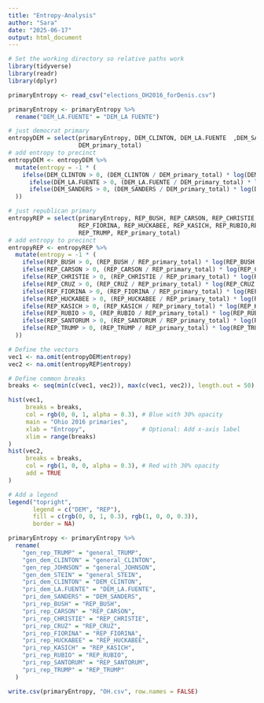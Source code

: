 ```yaml
---
title: "Entropy-Analysis"
author: "Sara"
date: "2025-06-17"
output: html_document
---
```

```r
# Set the working directory so relative paths work
library(tidyverse)
library(readr)
library(dplyr)
```


```r
primaryEntropy <- read_csv("elections_OH2016_forDenis.csv")
```

```r
primaryEntropy <- primaryEntropy %>%
  rename("DEM_LA.FUENTE" = "DEM_LA FUENTE")
```


```r
# just democrat primary
entropyDEM = select(primaryEntropy, DEM_CLINTON, DEM_LA.FUENTE  ,DEM_SANDERS,
                    DEM_primary_total)
# add entropy to precinct
entropyDEM <- entropyDEM %>%
  mutate(entropy = -1 * (
    ifelse(DEM_CLINTON > 0, (DEM_CLINTON / DEM_primary_total) * log(DEM_CLINTON / DEM_primary_total), 0) +
      ifelse(DEM_LA.FUENTE > 0, (DEM_LA.FUENTE / DEM_primary_total) * log(DEM_LA.FUENTE / DEM_primary_total), 0) +
      ifelse(DEM_SANDERS > 0, (DEM_SANDERS / DEM_primary_total) * log(DEM_SANDERS / DEM_primary_total), 0)
  ))

# just republican primary
entropyREP = select(primaryEntropy, REP_BUSH, REP_CARSON, REP_CHRISTIE, REP_CRUZ,
                    REP_FIORINA, REP_HUCKABEE, REP_KASICH, REP_RUBIO,REP_SANTORUM,
                    REP_TRUMP, REP_primary_total)
# add entropy to precinct
entropyREP <- entropyREP %>%
  mutate(entropy = -1 * (
    ifelse(REP_BUSH > 0, (REP_BUSH / REP_primary_total) * log(REP_BUSH / REP_primary_total), 0) +
    ifelse(REP_CARSON > 0, (REP_CARSON / REP_primary_total) * log(REP_CARSON / REP_primary_total), 0) +
    ifelse(REP_CHRISTIE > 0, (REP_CHRISTIE / REP_primary_total) * log(REP_CHRISTIE / REP_primary_total), 0) +
    ifelse(REP_CRUZ > 0, (REP_CRUZ / REP_primary_total) * log(REP_CRUZ / REP_primary_total), 0) +
    ifelse(REP_FIORINA > 0, (REP_FIORINA / REP_primary_total) * log(REP_FIORINA / REP_primary_total), 0) +
    ifelse(REP_HUCKABEE > 0, (REP_HUCKABEE / REP_primary_total) * log(REP_HUCKABEE / REP_primary_total), 0) +
    ifelse(REP_KASICH > 0, (REP_KASICH / REP_primary_total) * log(REP_KASICH / REP_primary_total), 0) +
    ifelse(REP_RUBIO > 0, (REP_RUBIO / REP_primary_total) * log(REP_RUBIO / REP_primary_total), 0) +
    ifelse(REP_SANTORUM > 0, (REP_SANTORUM / REP_primary_total) * log(REP_SANTORUM / REP_primary_total), 0) +
    ifelse(REP_TRUMP > 0, (REP_TRUMP / REP_primary_total) * log(REP_TRUMP / REP_primary_total), 0)
  ))

# Define the vectors
vec1 <- na.omit(entropyDEM$entropy)
vec2 <- na.omit(entropyREP$entropy)

# Define common breaks
breaks <- seq(min(c(vec1, vec2)), max(c(vec1, vec2)), length.out = 50)

hist(vec1,
     breaks = breaks,
     col = rgb(0, 0, 1, alpha = 0.3), # Blue with 30% opacity
     main = "Ohio 2016 primaries",
     xlab = "Entropy",                # Optional: Add x-axis label
     xlim = range(breaks)
)
hist(vec2,
     breaks = breaks,
     col = rgb(1, 0, 0, alpha = 0.3), # Red with 30% opacity
     add = TRUE
)

# Add a legend
legend("topright",
       legend = c("DEM", "REP"),
       fill = c(rgb(0, 0, 1, 0.3), rgb(1, 0, 0, 0.3)),
       border = NA)

```
```r

primaryEntropy <- primaryEntropy %>%
  rename(
    "gen_rep_TRUMP" = "general_TRUMP",
    "gen_dem_CLINTON" = "general_CLINTON",
    "gen_rep_JOHNSON" = "general_JOHNSON",
    "gen_dem_STEIN" = "general_STEIN",
    "pri_dem_CLINTON" = "DEM_CLINTON",
    "pri_dem_LA.FUENTE" = "DEM_LA.FUENTE",
    "pri_dem_SANDERS" = "DEM_SANDERS",
    "pri_rep_BUSH" = "REP_BUSH",
    "pri_rep_CARSON" = "REP_CARSON",
    "pri_rep_CHRISTIE" = "REP_CHRISTIE",
    "pri_rep_CRUZ" = "REP_CRUZ",
    "pri_rep_FIORINA" = "REP_FIORINA",
    "pri_rep_HUCKABEE" = "REP_HUCKABEE",
    "pri_rep_KASICH" = "REP_KASICH",
    "pri_rep_RUBIO" = "REP_RUBIO",
    "pri_rep_SANTORUM" = "REP_SANTORUM",
    "pri_rep_TRUMP" = "REP_TRUMP"
  )


```

```r
write.csv(primaryEntropy, "OH.csv", row.names = FALSE)
```

